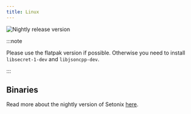 ```yaml
---
title: Linux
---
```


![Nightly release version](https://img.shields.io/badge/dynamic/yaml?color=f7d28c&label=Nightly&query=%24.version&url=https%3A%2F%2Fraw.githubusercontent.com%2FLinwoodDev%2FSetonix%2Fnightly%2Fapp%2Fpubspec.yaml&style=for-the-badge)


:::note

Please use the flatpak version if possible.
Otherwise you need to install `libsecret-1-dev` and `libjsoncpp-dev`.

:::

## Binaries

<Tabs>
<TabItem label="Nightly">
  <CardGrid>
    <DownloadButton href="https://github.com/LinwoodDev/Setonix/releases/download/nightly/linwood-setonix-linux-x86_64.tar.gz" title="Portable (x86_64)"/>
    <DownloadButton href="https://github.com/LinwoodDev/Setonix/releases/download/nightly/linwood-setonix-linux-x86_64.deb" title="DEB (x86_64)"/>
    <DownloadButton href="https://github.com/LinwoodDev/Setonix/releases/download/nightly/linwood-setonix-linux-x86_64.rpm" title="RPM (x86_64)"/>
    <DownloadButton href="https://github.com/LinwoodDev/Setonix/releases/download/nightly/linwood-setonix-linux-x86_64.AppImage" title="AppImage (x86_64)"/>
    <DownloadButton href="https://github.com/LinwoodDev/Setonix/releases/download/nightly/linwood-setonix-server-linux-x86_64.tar.gz" title="Server (x86_64)"/>
    <DownloadButton href="https://github.com/LinwoodDev/Setonix/releases/download/nightly/linwood-setonix-linux-arm64.tar.gz" title="Portable (ARM64)"/>
    <DownloadButton href="https://github.com/LinwoodDev/Setonix/releases/download/nightly/linwood-setonix-linux-arm64.deb" title="DEB (ARM64)"/>
    <DownloadButton href="https://github.com/LinwoodDev/Setonix/releases/download/nightly/linwood-setonix-linux-arm64.rpm" title="RPM (ARM64)"/>
    <DownloadButton href="https://github.com/LinwoodDev/Setonix/releases/download/nightly/linwood-setonix-server-linux-arm64.tar.gz" title="Server (ARM64)"/>
  </CardGrid>
</TabItem>
</Tabs>

Read more about the nightly version of Setonix [here](/community/nightly).
